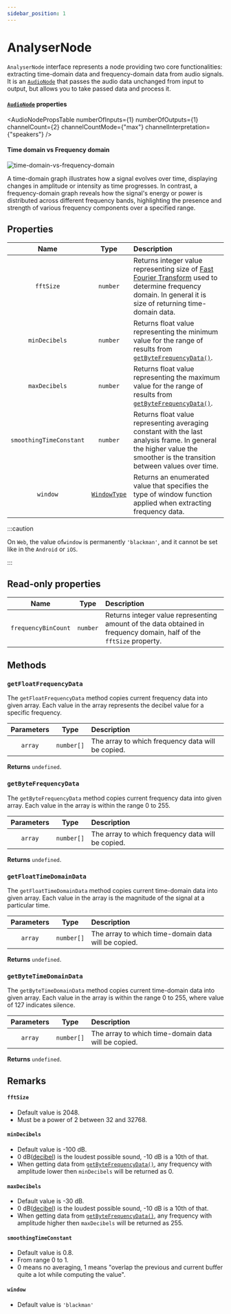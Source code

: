 ```yaml
---
sidebar_position: 1
---
```



# AnalyserNode

`AnalyserNode` interface represents a node providing two core functionalities: extracting time-domain data and frequency-domain data from audio signals.
It is an [`AudioNode`](/core/audio-node) that passes the audio data unchanged from input to output, but allows you to take passed data and process it.

#### [`AudioNode`](/core/audio-node#read-only-properties) properties

<AudioNodePropsTable numberOfInputs={1} numberOfOutputs={1} channelCount={2} channelCountMode={"max"} channelInterpretation={"speakers"} />

#### Time domain vs Frequency domain

![time-domain-vs-frequency-domain](/img/time_domain_vs_frequency_domain.jpg)

A time-domain graph illustrates how a signal evolves over time, displaying changes in amplitude or intensity as time progresses.
In contrast, a frequency-domain graph reveals how the signal's energy or power is distributed across different frequency bands, highlighting the presence and strength of various frequency components over a specified range.

## Properties

| Name | Type | Description |
| :----: | :----: | :-------- |
| `fftSize` | `number` | Returns integer value representing size of [Fast Fourier Transform](https://en.wikipedia.org/wiki/Fast_Fourier_transform) used to determine frequency domain. In general it is size of returning time-domain data. |
| `minDecibels` | `number` | Returns float value representing the minimum value for the range of results from [`getByteFrequencyData()`](/visualization/analyser-node#getbytefrequencydata). |
| `maxDecibels` | `number` | Returns float value representing the maximum value for the range of results from [`getByteFrequencyData()`](/visualization/analyser-node#getbytefrequencydata). |
| `smoothingTimeConstant` | `number` | Returns float value representing averaging constant with the last analysis frame. In general the higher value the smoother is the transition between values over time. |
| `window` | [`WindowType`](/types/window-type) | Returns an enumerated value that specifies the type of window function applied when extracting frequency data. |

:::caution

On `Web`, the value of`window` is permanently `'blackman'`, and it cannot be set like in the `Android` or `iOS`.

:::

## Read-only properties

| Name | Type | Description |
| :----: | :----: | :-------- |
| `frequencyBinCount` | `number` | Returns integer value representing amount of the data obtained in frequency domain, half of the `fftSize` property. |

## Methods

### `getFloatFrequencyData`

The `getFloatFrequencyData` method copies current frequency data into given array.
Each value in the array represents the decibel value for a specific frequency.

| Parameters | Type | Description |
| :---: | :---: | :---- |
| `array` | `number[]` | The array to which frequency data will be copied. |

**Returns** `undefined`.

### `getByteFrequencyData`

The `getByteFrequencyData` method copies current frequency data into given array.
Each value in the array is within the range 0 to 255.

| Parameters | Type | Description |
| :---: | :---: | :---- |
| `array` | `number[]` | The array to which frequency data will be copied. |

**Returns** `undefined`.

### `getFloatTimeDomainData`

The `getFloatTimeDomainData` method copies current time-domain data into given array.
Each value in the array is the magnitude of the signal at a particular time.

| Parameters | Type | Description |
| :---: | :---: | :---- |
| `array` | `number[]` | The array to which time-domain data will be copied. |

**Returns** `undefined`.

### `getByteTimeDomainData`

The `getByteTimeDomainData` method copies current time-domain data into given array.
Each value in the array is within the range 0 to 255, where value of 127 indicates silence.

| Parameters | Type | Description |
| :---: | :---: | :---- |
| `array` | `number[]` | The array to which time-domain data will be copied. |

**Returns** `undefined`.

## Remarks

#### `fftSize`
- Default value is 2048.
- Must be a power of 2 between 32 and 32768.

#### `minDecibels`
- Default value is -100 dB.
- 0 dB([decibel](https://en.wikipedia.org/wiki/Decibel)) is the loudest possible sound, -10 dB is a 10th of that.
- When getting data from [`getByteFrequencyData()`](/visualization/analyser-node#getbytefrequencydata), any frequency with amplitude lower then `minDecibels` will be returned as 0.

#### `maxDecibels`
- Default value is -30 dB.
- 0 dB([decibel](https://en.wikipedia.org/wiki/Decibel)) is the loudest possible sound, -10 dB is a 10th of that.
- When getting data from [`getByteFrequencyData()`](/visualization/analyser-node#getbytefrequencydata), any frequency with amplitude higher then `maxDecibels` will be returned as 255.

#### `smoothingTimeConstant`
- Default value is 0.8.
- From range 0 to 1.
- 0 means no averaging, 1 means "overlap the previous and current buffer quite a lot while computing the value".

#### `window`
- Default value is `'blackman'`
